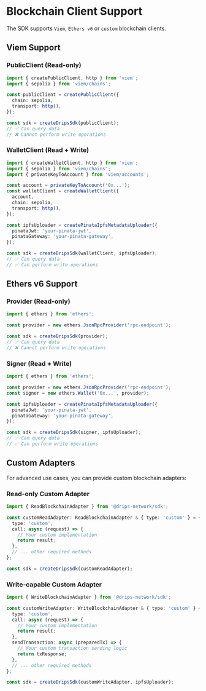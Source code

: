 # Blockchain Client Support

The SDK supports `Viem`, `Ethers v6` or `custom` blockchain clients.

## Viem Support

### PublicClient (Read-only)

```typescript
import { createPublicClient, http } from 'viem';
import { sepolia } from 'viem/chains';

const publicClient = createPublicClient({
  chain: sepolia,
  transport: http(),
});

const sdk = createDripsSdk(publicClient);
// ✅ Can query data
// ❌ Cannot perform write operations
```

### WalletClient (Read + Write)

```typescript
import { createWalletClient, http } from 'viem';
import { sepolia } from 'viem/chains';
import { privateKeyToAccount } from 'viem/accounts';

const account = privateKeyToAccount('0x...');
const walletClient = createWalletClient({
  account,
  chain: sepolia,
  transport: http(),
});

const ipfsUploader = createPinataIpfsMetadataUploader({
  pinataJwt: 'your-pinata-jwt',
  pinataGateway: 'your-pinata-gateway',
});

const sdk = createDripsSdk(walletClient, ipfsUploader);
// ✅ Can query data
// ✅ Can perform write operations
```

## Ethers v6 Support

### Provider (Read-only)

```typescript
import { ethers } from 'ethers';

const provider = new ethers.JsonRpcProvider('rpc-endpoint');

const sdk = createDripsSdk(provider);
// ✅ Can query data
// ❌ Cannot perform write operations
```

### Signer (Read + Write)

```typescript
import { ethers } from 'ethers';

const provider = new ethers.JsonRpcProvider('rpc-endpoint');
const signer = new ethers.Wallet('0x...', provider);

const ipfsUploader = createPinataIpfsMetadataUploader({
  pinataJwt: 'your-pinata-jwt',
  pinataGateway: 'your-pinata-gateway',
});

const sdk = createDripsSdk(signer, ipfsUploader);
// ✅ Can query data
// ✅ Can perform write operations
```

## Custom Adapters

For advanced use cases, you can provide custom blockchain adapters:

### Read-only Custom Adapter

```typescript
import { ReadBlockchainAdapter } from '@drips-network/sdk';

const customReadAdapter: ReadBlockchainAdapter & { type: 'custom' } = {
  type: 'custom',
  call: async (request) => {
    // Your custom implementation
    return result;
  },
  // ... other required methods
};

const sdk = createDripsSdk(customReadAdapter);
```

### Write-capable Custom Adapter

```typescript
import { WriteBlockchainAdapter } from '@drips-network/sdk';

const customWriteAdapter: WriteBlockchainAdapter & { type: 'custom' } = {
  type: 'custom',
  call: async (request) => {
    // Your custom implementation
    return result;
  },
  sendTransaction: async (preparedTx) => {
    // Your custom transaction sending logic
    return txResponse;
  },
  // ... other required methods
};

const sdk = createDripsSdk(customWriteAdapter, ipfsUploader);
```